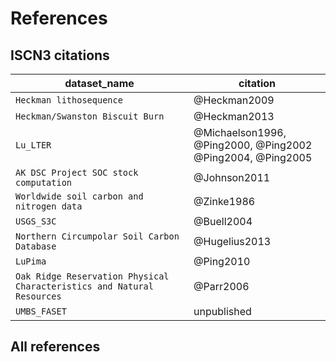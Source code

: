 # References

## ISCN3 citations

dataset_name | citation
-------------|----------
`Heckman lithosequence` | @Heckman2009
`Heckman/Swanston Biscuit Burn` | @Heckman2013
`Lu_LTER` | @Michaelson1996, @Ping2000, @Ping2002 @Ping2004, @Ping2005
`AK DSC Project SOC stock computation` | @Johnson2011
`Worldwide soil carbon and nitrogen data` | @Zinke1986
`USGS_S3C` | @Buell2004
`Northern Circumpolar Soil Carbon Database` | @Hugelius2013
`LuPima` | @Ping2010
`Oak Ridge Reservation Physical Characteristics and Natural Resources` | @Parr2006
`UMBS_FASET` | unpublished

## All references